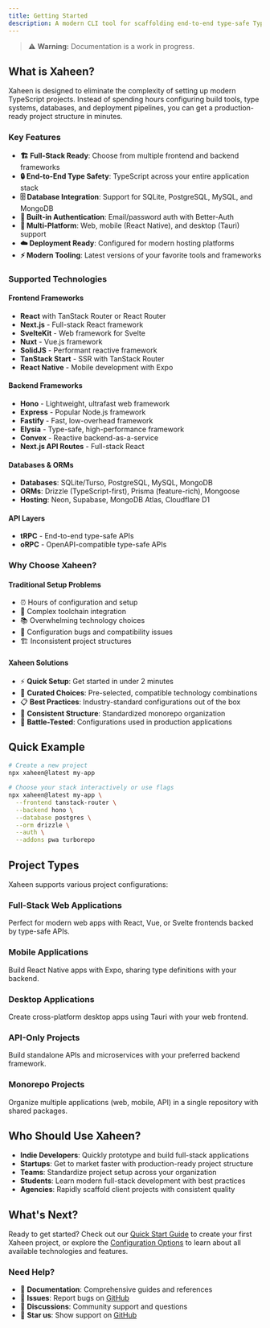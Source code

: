 ```yaml
---
title: Getting Started
description: A modern CLI tool for scaffolding end-to-end type-safe TypeScript projects with best practices and customizable configurations
---
```


> ⚠️ **Warning:** Documentation is a work in progress.

## What is Xaheen?

Xaheen is designed to eliminate the complexity of setting up modern TypeScript projects. Instead of spending hours configuring build tools, type systems, databases, and deployment pipelines, you can get a production-ready project structure in minutes.

### Key Features

- **🏗️ Full-Stack Ready**: Choose from multiple frontend and backend frameworks
- **🔒 End-to-End Type Safety**: TypeScript across your entire application stack
- **🗄️ Database Integration**: Support for SQLite, PostgreSQL, MySQL, and MongoDB
- **🔐 Built-in Authentication**: Email/password auth with Better-Auth
- **📱 Multi-Platform**: Web, mobile (React Native), and desktop (Tauri) support
- **☁️ Deployment Ready**: Configured for modern hosting platforms
- **⚡ Modern Tooling**: Latest versions of your favorite tools and frameworks

### Supported Technologies

#### Frontend Frameworks
- **React** with TanStack Router or React Router
- **Next.js** - Full-stack React framework
- **SvelteKit** - Web framework for Svelte
- **Nuxt** - Vue.js framework
- **SolidJS** - Performant reactive framework
- **TanStack Start** - SSR with TanStack Router
- **React Native** - Mobile development with Expo

#### Backend Frameworks
- **Hono** - Lightweight, ultrafast web framework
- **Express** - Popular Node.js framework
- **Fastify** - Fast, low-overhead framework
- **Elysia** - Type-safe, high-performance framework
- **Convex** - Reactive backend-as-a-service
- **Next.js API Routes** - Full-stack React

#### Databases & ORMs
- **Databases**: SQLite/Turso, PostgreSQL, MySQL, MongoDB
- **ORMs**: Drizzle (TypeScript-first), Prisma (feature-rich), Mongoose
- **Hosting**: Neon, Supabase, MongoDB Atlas, Cloudflare D1

#### API Layers
- **tRPC** - End-to-end type-safe APIs
- **oRPC** - OpenAPI-compatible type-safe APIs

### Why Choose Xaheen?

#### Traditional Setup Problems
- ⏰ Hours of configuration and setup
- 🔧 Complex toolchain integration
- 📚 Overwhelming technology choices
- 🐛 Configuration bugs and compatibility issues
- 🏗️ Inconsistent project structures

#### Xaheen Solutions
- ⚡ **Quick Setup**: Get started in under 2 minutes
- 🎯 **Curated Choices**: Pre-selected, compatible technology combinations
- 📋 **Best Practices**: Industry-standard configurations out of the box
- 🔄 **Consistent Structure**: Standardized monorepo organization
- 🧪 **Battle-Tested**: Configurations used in production applications

## Quick Example

```bash
# Create a new project
npx xaheen@latest my-app

# Choose your stack interactively or use flags
npx xaheen@latest my-app \
  --frontend tanstack-router \
  --backend hono \
  --database postgres \
  --orm drizzle \
  --auth \
  --addons pwa turborepo
```

## Project Types

Xaheen supports various project configurations:

### Full-Stack Web Applications
Perfect for modern web apps with React, Vue, or Svelte frontends backed by type-safe APIs.

### Mobile Applications
Build React Native apps with Expo, sharing type definitions with your backend.

### Desktop Applications
Create cross-platform desktop apps using Tauri with your web frontend.

### API-Only Projects
Build standalone APIs and microservices with your preferred backend framework.

### Monorepo Projects
Organize multiple applications (web, mobile, API) in a single repository with shared packages.

## Who Should Use Xaheen?

- **Indie Developers**: Quickly prototype and build full-stack applications
- **Startups**: Get to market faster with production-ready project structure
- **Teams**: Standardize project setup across your organization
- **Students**: Learn modern full-stack development with best practices
- **Agencies**: Rapidly scaffold client projects with consistent quality

## What's Next?

Ready to get started? Check out our [Quick Start Guide](/docs/quick-start) to create your first Xaheen project, or explore the [Configuration Options](/docs/frontend) to learn about all available technologies and features.

### Need Help?

- 📖 **Documentation**: Comprehensive guides and references
- 🐛 **Issues**: Report bugs on [GitHub](https://github.com/AmanVarshney01/xaheen/issues)
- 💬 **Discussions**: Community support and questions
- 🌟 **Star us**: Show support on [GitHub](https://github.com/AmanVarshney01/xaheen)
